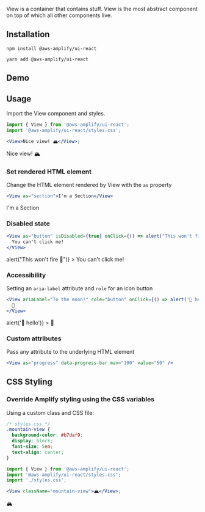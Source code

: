 
View is a container that contains stuff. View is the most abstract component on top of which all other components live.

## Installation

<BlockSwitcher>
<Block name="npm">

```shell
npm install @aws-amplify/ui-react
```

</Block>
<Block name="yarn">

```shell
yarn add @aws-amplify/ui-react
```

</Block>
</BlockSwitcher>

## Demo

<ViewDemo />

## Usage

Import the View component and styles.

```jsx
import { View } from '@aws-amplify/ui-react';
import '@aws-amplify/ui-react/styles.css';

<View>Nice view! 🏔</View>;
```

<Example>
  <View>Nice view! 🏔</View>
</Example>

### Set rendered HTML element

Change the HTML element rendered by View with the `as` property

```jsx
<View as="section">I'm a Section</View>
```

<Example>
  <View as="section">I'm a Section</View>
</Example>

### Disabled state

```jsx
<View as="button" isDisabled={true} onClick={() => alert("This won't fire 🚫")}>
  You can't click me!
</View>
```

<Example>
  <View
    as="button"
    isDisabled={true}
    onClick={() => alert("This won't fire 🚫")}
  >
    You can't click me!
  </View>
</Example>

### Accessibility

Setting an `aria-label` attribute and `role` for an icon button

```jsx
<View ariaLabel="To the moon!" role="button" onClick={() => alert('👋 hello')}>
  🚀
</View>
```

<Example>
  <View
    ariaLabel="To the moon!"
    role="button"
    onClick={() => alert('👋 hello')}
  >
    🚀
  </View>
</Example>

### Custom attributes

Pass any attribute to the underlying HTML element

```jsx
<View as="progress" data-progress-bar max="100" value="50" />
```

<Example>
  <View
    as="progress"
    data-progress-bar
    max="100"
    value="50"
    style={{ all: 'revert' }}
  />
</Example>

## CSS Styling

### Override Amplify styling using the CSS variables

Using a custom class and CSS file:

```css
/* styles.css */
.mountain-view {
  background-color: #b7daf9;
  display: block;
  font-size: 5em;
  text-align: center;
}
```

```jsx
import { View } from '@aws-amplify/ui-react';
import '@aws-amplify/ui-react/styles.css';
import './styles.css';

<View className="mountain-view">🏔</View>;
```

<Example>
  <View className="mountain-view">🏔</View>
</Example>
